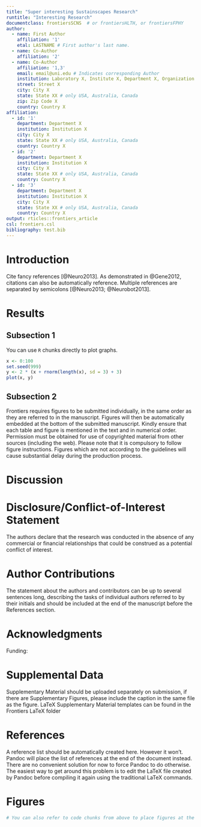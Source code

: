 ```yaml
---
title: "Super interesting Sustainscapes Research"
runtitle: "Interesting Research"
documentclass: frontiersSCNS  # or frontiersHLTH, or frontiersFPHY
author:
  - name: First Author
    affiliation: '1'
    etal: LASTNAME # First author's last name. 
  - name: Co-Author
    affiliation: '2'
  - name: Co-Author
    affiliation: '1,3'
    email: email@uni.edu # Indicates corresponding Author
    institution: Laboratory X, Institute X, Department X, Organization X
    street: Street X
    city: City X
    state: State XX # only USA, Australia, Canada
    zip: Zip Code X
    country: Country X
affiliation:
  - id: '1'
    department: Department X
    institution: Institution X
    city: City X
    state: State XX # only USA, Australia, Canada
    country: Country X
  - id: '2' 
    department: Department X
    institution: Institution X
    city: City X
    state: State XX # only USA, Australia, Canada
    country: Country X
  - id: '3' 
    department: Department X
    institution: Institution X
    city: City X
    state: State XX # only USA, Australia, Canada
    country: Country X
output: rticles::frontiers_article
csl: frontiers.csl
bibliography: test.bib
---
```


\begin{abstract}

Abstract length and content varies depending on article type. Refer to 
\url{http://www.frontiersin.org/about/AuthorGuidelines} for abstract requirement
and length according to article type.

%All article types: you may provide up to 8 keywords; at least 5 are mandatory.
\tiny
 \keyFont{ \section{Keywords:} Text Text Text Text Text Text Text Text } 

\end{abstract}


# Introduction {-}
Cite fancy references [@Neuro2013]. As demonstrated in @Gene2012, citations can
also be automatically reference. Multiple references are separated by semicolons
[@Neuro2013; @Neurobot2013].

# Results {-}

<!-- Comments should be HTML-style comments -->

## Subsection 1 {-}

You can use `R` chunks directly to plot graphs.  

```r
x <- 0:100
set.seed(999)
y <- 2 * (x + rnorm(length(x), sd = 3) + 3)
plot(x, y)
```

## Subsection 2 {-}

Frontiers requires figures to be submitted individually, in the same order as
they are referred to in the manuscript. Figures will then be automatically
embedded at the bottom of the submitted manuscript. Kindly ensure that each
table and figure is mentioned in the text and in numerical order. Permission
must be obtained for use of copyrighted material from other sources (including
the web). Please note that it is compulsory to follow figure instructions.
Figures which are not according to the guidelines will cause substantial delay
during the production process.

# Discussion

# Disclosure/Conflict-of-Interest Statement {-}

<!--  
Frontiers follows the recommendations by the International Committee of Medical
Journal Editors (http://www.icmje.org/ethical_4conflicts.html) which require
that all financial, commercial or other relationships that might be perceived by
the academic community as representing a potential conflict of interest must be
disclosed. If no such relationship exists, authors will be asked to declare that
the research was conducted in the absence of any commercial or financial
relationships that could be construed as a potential conflict of interest. When
disclosing the potential conflict of interest, the authors need to address the
following points:

 - Did you or your institution at any time receive payment or services from a
   third party for any aspect of the submitted work?
 - Please declare financial relationships with entities that could be perceived
   to influence, or that give the appearance of potentially influencing, what
   you wrote in the submitted work.
 - Please declare patents and copyrights, whether pending, issued, licensed
   and/or receiving royalties relevant to the work.
 - Please state other relationships or activities that readers could perceive to
   have influenced, or that give the appearance of potentially influencing, what
   you wrote in the submitted work.
 -->

The authors declare that the research was conducted in the absence of any
commercial or financial relationships that could be construed as a potential
conflict of interest.

# Author Contributions {-}

<!--  

When determining authorship the following criteria should be observed:

 - Substantial contributions to the conception or design of the work; or the
   acquisition, analysis, or interpretation of data for the work; AND
 - Drafting the work or revising it critically for important intellectual
   content; AND
 - Final approval of the version to be published ; AND
 - Agreement to be accountable for all aspects of the work in ensuring that
   questions related to the accuracy or integrity of any part of the work are
   appropriately investigated and resolved.

Contributors who meet fewer than all 4 of the above criteria for authorship
should not be listed as authors, but they should be acknowledged.
(http://www.icmje.org/roles_a.html)

-->

The statement about the authors and contributors can be up to several sentences
long, describing the tasks of individual authors referred to by their initials
and should be included at the end of the manuscript before the References
section.


# Acknowledgments {-}

Funding:

# Supplemental Data 

Supplementary Material should be uploaded separately on submission, if there are
Supplementary Figures, please include the caption in the same file as the
figure. LaTeX Supplementary Material templates can be found in the Frontiers
LaTeX folder

# References

A reference list should be automatically created here. However it won't. Pandoc 
will place the list of references at the end of the document instead. There are 
no convenient solution for now to force Pandoc to do otherwise. The easiest way 
to get around this problem is to edit the LaTeX file created by Pandoc before 
compiling it again using the traditional LaTeX commands.

# Figures {-}

```r
# You can also refer to code chunks from above to place figures at the bottom.
```

